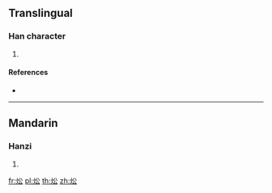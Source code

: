 {{character info/new}}
==Translingual==

===Han character===
{{Han char|rn=86|rad=火|as=04|sn=8|four=98832|canj=FCI}}

# {{defn|Han|sort=火04}}

====References====
* {{Han ref|kx=0666.280|dkj=18892|dj=1076.050|hdz=32192.110|uh=7082|ud=28802|bh=CD58|bd=52568}}

----

==Mandarin==

===Hanzi===
{{cmn-hanzi|pin=[[zhōng]] ([[zhong1]])|wg=chung<sup>1</sup>}}

# {{defn|lang=cmn|sort=火04}}

[[fr:炂]]
[[pl:炂]]
[[th:炂]]
[[zh:炂]]